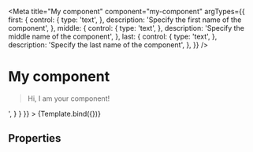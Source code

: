 
<Meta
  title="My component"
  component="my-component"
  argTypes={{
    first: {
      control: {
        type: 'text',
      },
      description: 'Specify the first name of the component',
    },
    middle: {
      control: {
        type: 'text',
      },
      description: 'Specify the middle name of the component',
    },
    last: {
      control: {
        type: 'text',
      },
      description: 'Specify the last name of the component',
    },
  }}
/>


# My component

> Hi, I am your component!

<Canvas>
  <Story
    name="Default"
    args={{
      first: 'John',
      middle: 'Frank',
      last: 'Doe'
    }}
    parameters={{
      docs: {
        source: {
          code: '<my-component first="John" middle="Frank" last="Doe"><my-component>',
        }
      }
    }}
  >
    {Template.bind({})}
  </Story>
</Canvas>

## Properties

<ArgsTable story="Default" />
